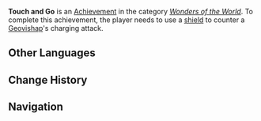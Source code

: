 {{Achievement Infobox
|title        = 
|id           = 82085
|order id     = 2085
|category     = Wonders of the World
|description  = Use a [[shield]] to counter a [[Geovishap]]'s charging attack.
|requirements = 
|primogems    = 5
|tracking     = 
|hidden       = 1
|topic        = Geovishap; Shields
|type         = Exploration
}}
'''Touch and Go''' is an [[Achievement]] in the category ''[[Wonders of the World]]''. To complete this achievement, the player needs to use a [[shield]] to counter a [[Geovishap]]'s charging attack.
<!--
==Trivia==

==Video Guides==
{{EVT
|video1   = 
|caption1 = 
}}
-->
==Other Languages==
{{Other Languages
|en      = Touch and Go
|zhs     = 碰・一・碰
|zhs_rm  = Pèng · Yī · Pèng
|zht     = 碰・一・碰
|zht_rm  = Pèng · Yī · Pèng
|zh_tl   = 
|ja      = バン・バン・バン
|ja_rm   = Ban - Ban - Ban
|ja_tl   = Bang Bang Bang
|ko      = 쾅・쾅・쾅
|ko_rm   = 
|ko_tl   = 
|es      = Protección eficaz
|es_tl   = 
|fr      = Touche-touche
|fr_tl   = Bumper to Bumper
|ru      = Небольшая авария
|ru_tl   = 
|th      = สัมผัสและปัดป้อง
|th_rm   = 
|th_tl   = 
|vi      = Chạm vào
|vi_tl   = 
|de      = Rums und Bums
|de_tl   = Chrash and Thud
|id      = Tangkis Menangkis
|id_tl   = Defend and Fend Off
|pt      = Toque e Toque
|pt_tl   = 
}}

==Change History==
{{Change History|1.3}}
<!--
==References==
{{Reflist}}
-->
==Navigation==
{{Achievement Navbox|Wonders of the World|Exploration}}